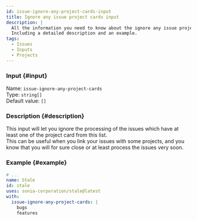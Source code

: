 ```yaml
---
id: issue-ignore-any-project-cards-input
title: Ignore any issue project cards input
description: |
  All the information you need to know about the ignore any issue project cards input.
  Including a detailed description and an example.
tags:
  - Issues
  - Inputs
  - Projects
---
```


### Input {#input}

Name: `issue-ignore-any-project-cards`  
Type: `string[]`  
Default value: `[]`

### Description {#description}

This input will let you ignore the processing of the issues which have at least one of the project card from this list.  
This can be useful when you link your issues with some projects, and you know that you will for sure close or at least process the issues very soon.

### Example {#example}

```yml {6-8}
# ...
name: Stale
id: stale
uses: sonia-corporation/stale@latest
with:
  issue-ignore-any-project-cards: |
    bugs
    features
```
